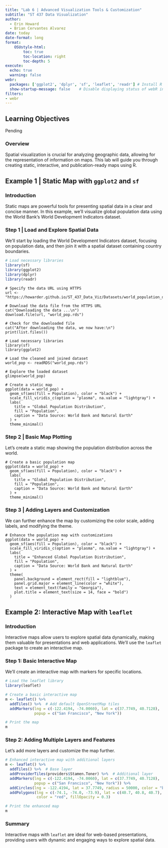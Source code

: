 ```yaml
---
title: "Lab 6 | Advanced Visualization Tools & Customization"
subtitle: "ST 437 Data Visualization"
author: 
  - Erin Howard
  - Brian Cervantes Alvarez
date: today
date-format: long
format: 
    OSUstyle-html:
        toc: true
        toc-location: right
        toc-depth: 5
execute: 
  echo: true
  warning: false
webr:
  packages: ['ggplot2', 'dplyr', 'sf', 'leaflet', 'readr'] # Install R packages on document open
  show-startup-message: false    # Disable displaying status of webR initialization
filters:
- webr
---
```


## Learning Objectives

Pending

### Overview

Spatial visualization is crucial for analyzing geographic data, allowing for the representation of information on maps. This lab will guide you through creating static, interactive, and publication-ready maps using R.

## Example 1 | Static Map with `ggplot2` and `sf`

### Introduction

Static maps are powerful tools for presenting spatial data in a clear and concise manner. In this example, we’ll visualize global population data using the World Bank’s World Development Indicators dataset.

### Step 1 | Load and Explore Spatial Data

We’ll start by loading the World Development Indicators dataset, focusing on population data, and then join it with a spatial dataset containing country boundaries.

```r
# Load necessary libraries
library(sf)
library(ggplot2)
library(dplyr)
library(readr)
```

```webr-r
# Specify the data URL using HTTPS
url <- "https://howarder.github.io/ST_437_Data_Viz/Datasets/world_population_data.rds"

# Download the data file from the HTTPS URL
cat("Downloading the data ...\n")
download.file(url, "world_pop.rds")

# Check for the downloaded file
cat("After downloading the data, we now have:\n")
print(list.files())

# Load necessary libraries
library(sf)
library(ggplot2)

# Load the cleaned and joined dataset
world_pop <- readRDS("world_pop.rds")

# Explore the loaded dataset
glimpse(world_pop)

# Create a static map
ggplot(data = world_pop) +
  geom_sf(aes(fill = Population), color = "black") +
  scale_fill_viridis_c(option = "plasma", na.value = "lightgray") +
  labs(
    title = "Global Population Distribution",
    fill = "Population",
    caption = "Data Source: World Bank and Natural Earth"
  ) +
  theme_minimal()

```

### Step 2 | Basic Map Plotting

Let’s create a static map showing the population distribution across the world.

```webr-r
# Create a basic population map
ggplot(data = world_pop) +
  geom_sf(aes(fill = Population), color = "black") +
  labs(
    title = "Global Population Distribution",
    fill = "Population",
    caption = "Data Source: World Bank and Natural Earth"
  ) +
  theme_minimal()
```

### Step 3 | Adding Layers and Customization

We can further enhance the map by customizing the color scale, adding labels, and modifying the theme.

```webr-r
# Enhance the population map with customizations
ggplot(data = world_pop) +
  geom_sf(aes(fill = Population), color = "black") +
  scale_fill_viridis_c(option = "plasma", na.value = "lightgray") +
  labs(
    title = "Enhanced Global Population Distribution",
    fill = "Population",
    caption = "Data Source: World Bank and Natural Earth"
  ) +
  theme(
    panel.background = element_rect(fill = "lightblue"),
    panel.grid.major = element_line(color = "white"),
    text = element_text(family = "Georgia"),
    plot.title = element_text(size = 14, face = "bold")
  )
```

## Example 2: Interactive Map with `leaflet`

### Introduction

Interactive maps allow users to explore spatial data dynamically, making them valuable for presentations and web applications. We’ll use the `leaflet` package to create an interactive map.

### Step 1: Basic Interactive Map

We’ll create an interactive map with markers for specific locations.

```r
# Load the leaflet library
library(leaflet)

# Create a basic interactive map
m <- leaflet() %>%
  addTiles() %>%  # Add default OpenStreetMap tiles
  addMarkers(lng = c(-122.4194, -74.0060), lat = c(37.7749, 40.7128),
             popup = c("San Francisco", "New York"))

# Print the map
m
```

### Step 2: Adding Multiple Layers and Features

Let’s add more layers and customize the map further.

```r
# Enhanced interactive map with additional layers
m <- leaflet() %>%
  addTiles() %>%  # Base layer
  addProviderTiles(providers$Stamen.Toner) %>%  # Additional layer
  addMarkers(lng = c(-122.4194, -74.0060), lat = c(37.7749, 40.7128),
             popup = c("San Francisco", "New York")) %>%
  addCircles(lng = -122.4194, lat = 37.7749, radius = 50000, color = "blue", fillOpacity = 0.4) %>%
  addPolygons(lng = c(-74.1, -74.0, -73.9), lat = c(40.7, 40.8, 40.7),
              color = "red", fillOpacity = 0.3)

# Print the enhanced map
m
```

### Summary

Interactive maps with `leaflet` are ideal for web-based presentations, providing users with dynamic and engaging ways to explore spatial data.


